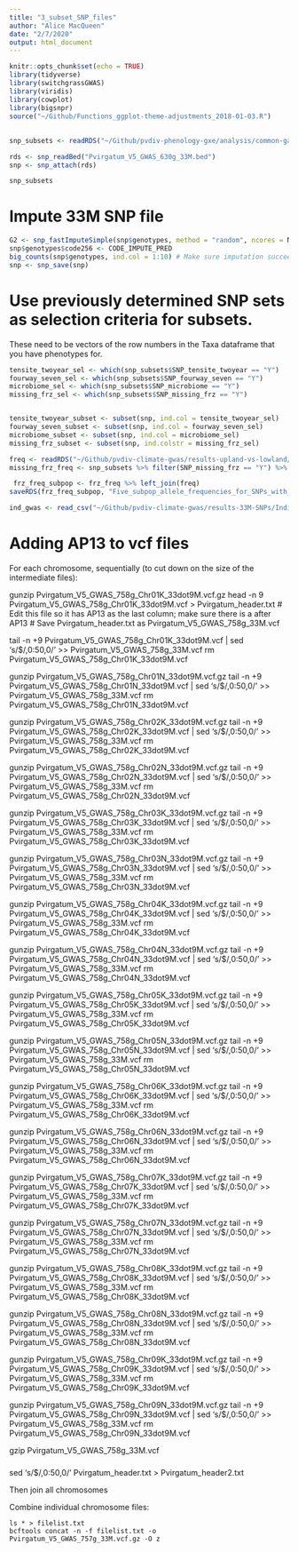 ```yaml
---
title: "3_subset_SNP_files"
author: "Alice MacQueen"
date: "2/7/2020"
output: html_document
---
```


```r
knitr::opts_chunk$set(echo = TRUE)
library(tidyverse)
library(switchgrassGWAS)
library(viridis)
library(cowplot)
library(bigsnpr)
source("~/Github/Functions_ggplot-theme-adjustments_2018-01-03.R")
```

## 

```r
snp_subsets <- readRDS("~/Github/pvdiv-phenology-gxe/analysis/common-garden-allele-balancing/SNP_subsets_33M_markers.rds")

rds <- snp_readBed("Pvirgatum_V5_GWAS_630g_33M.bed")
snp <- snp_attach(rds)
```

```r
snp_subsets
```

# Impute 33M SNP file

```r


G2 <- snp_fastImputeSimple(snp$genotypes, method = "random", ncores = NCORES)
snp$genotypes$code256 <- CODE_IMPUTE_PRED
big_counts(snp$genotypes, ind.col = 1:10) # Make sure imputation succeeded
snp <- snp_save(snp)

```



# Use previously determined SNP sets as selection criteria for subsets. 

These need to be vectors of the row numbers in the Taxa dataframe that you have phenotypes for.

```r
tensite_twoyear_sel <- which(snp_subsets$SNP_tensite_twoyear == "Y")
fourway_seven_sel <- which(snp_subsets$SNP_fourway_seven == "Y")
microbiome_sel <- which(snp_subsets$SNP_microbiome == "Y")
missing_frz_sel <- which(snp_subsets$SNP_missing_frz == "Y")


tensite_twoyear_subset <- subset(snp, ind.col = tensite_twoyear_sel)
fourway_seven_subset <- subset(snp, ind.col = fourway_seven_sel)
microbiome_subset <- subset(snp, ind.col = microbiome_sel)
missing_frz_subset <- subset(snp, ind.colstr = missing_frz_sel)

```

```r
freq <- readRDS("~/Github/pvdiv-climate-gwas/results-upland-vs-lowland/2DSFS/Alleles_five_populations_subpops0.95.rds")
missing_frz_freq <- snp_subsets %>% filter(SNP_missing_frz == "Y") %>% left_join(freq, by = c("CHR", "POS"))

 frz_freq_subpop <- frz_freq %>% left_join(freq)
saveRDS(frz_freq_subpop, "Five_subpop_allele_frequencies_for_SNPs_with_1percent_tail_frequency_change_freezing_sites.rds")

```



```r
ind_gwas <- read_csv("~/Github/pvdiv-climate-gwas/results-33M-SNPs/Individuals_needed_for_climate_and_phenotype_GWAS.csv")
```


# Adding AP13 to vcf files

For each chromosome, sequentially (to cut down on the size of the intermediate files):

gunzip Pvirgatum_V5_GWAS_758g_Chr01K_33dot9M.vcf.gz
head -n 9 Pvirgatum_V5_GWAS_758g_Chr01K_33dot9M.vcf > Pvirgatum_header.txt
# Edit this file so it has AP13 as the last column; make sure there is a \n after AP13
# Save Pvirgatum_header.txt as Pvirgatum_V5_GWAS_758g_33M.vcf

tail -n +9 Pvirgatum_V5_GWAS_758g_Chr01K_33dot9M.vcf | sed 's/$/\t0,0:50,0/' >> Pvirgatum_V5_GWAS_758g_33M.vcf
rm Pvirgatum_V5_GWAS_758g_Chr01K_33dot9M.vcf

gunzip Pvirgatum_V5_GWAS_758g_Chr01N_33dot9M.vcf.gz
tail -n +9 Pvirgatum_V5_GWAS_758g_Chr01N_33dot9M.vcf | sed 's/$/\t0,0:50,0/' >> Pvirgatum_V5_GWAS_758g_33M.vcf
rm Pvirgatum_V5_GWAS_758g_Chr01N_33dot9M.vcf

gunzip Pvirgatum_V5_GWAS_758g_Chr02K_33dot9M.vcf.gz
tail -n +9 Pvirgatum_V5_GWAS_758g_Chr02K_33dot9M.vcf | sed 's/$/\t0,0:50,0/' >> Pvirgatum_V5_GWAS_758g_33M.vcf
rm Pvirgatum_V5_GWAS_758g_Chr02K_33dot9M.vcf

gunzip Pvirgatum_V5_GWAS_758g_Chr02N_33dot9M.vcf.gz
tail -n +9 Pvirgatum_V5_GWAS_758g_Chr02N_33dot9M.vcf | sed 's/$/\t0,0:50,0/' >> Pvirgatum_V5_GWAS_758g_33M.vcf
rm Pvirgatum_V5_GWAS_758g_Chr02N_33dot9M.vcf

gunzip Pvirgatum_V5_GWAS_758g_Chr03K_33dot9M.vcf.gz
tail -n +9 Pvirgatum_V5_GWAS_758g_Chr03K_33dot9M.vcf | sed 's/$/\t0,0:50,0/' >> Pvirgatum_V5_GWAS_758g_33M.vcf
rm Pvirgatum_V5_GWAS_758g_Chr03K_33dot9M.vcf

gunzip Pvirgatum_V5_GWAS_758g_Chr03N_33dot9M.vcf.gz
tail -n +9 Pvirgatum_V5_GWAS_758g_Chr03N_33dot9M.vcf | sed 's/$/\t0,0:50,0/' >> Pvirgatum_V5_GWAS_758g_33M.vcf
rm Pvirgatum_V5_GWAS_758g_Chr03N_33dot9M.vcf

gunzip Pvirgatum_V5_GWAS_758g_Chr04K_33dot9M.vcf.gz
tail -n +9 Pvirgatum_V5_GWAS_758g_Chr04K_33dot9M.vcf | sed 's/$/\t0,0:50,0/' >> Pvirgatum_V5_GWAS_758g_33M.vcf
rm Pvirgatum_V5_GWAS_758g_Chr04K_33dot9M.vcf

gunzip Pvirgatum_V5_GWAS_758g_Chr04N_33dot9M.vcf.gz
tail -n +9 Pvirgatum_V5_GWAS_758g_Chr04N_33dot9M.vcf | sed 's/$/\t0,0:50,0/' >> Pvirgatum_V5_GWAS_758g_33M.vcf
rm Pvirgatum_V5_GWAS_758g_Chr04N_33dot9M.vcf

gunzip Pvirgatum_V5_GWAS_758g_Chr05K_33dot9M.vcf.gz
tail -n +9 Pvirgatum_V5_GWAS_758g_Chr05K_33dot9M.vcf | sed 's/$/\t0,0:50,0/' >> Pvirgatum_V5_GWAS_758g_33M.vcf
rm Pvirgatum_V5_GWAS_758g_Chr05K_33dot9M.vcf

gunzip Pvirgatum_V5_GWAS_758g_Chr05N_33dot9M.vcf.gz
tail -n +9 Pvirgatum_V5_GWAS_758g_Chr05N_33dot9M.vcf | sed 's/$/\t0,0:50,0/' >> Pvirgatum_V5_GWAS_758g_33M.vcf
rm Pvirgatum_V5_GWAS_758g_Chr05N_33dot9M.vcf

gunzip Pvirgatum_V5_GWAS_758g_Chr06K_33dot9M.vcf.gz
tail -n +9 Pvirgatum_V5_GWAS_758g_Chr06K_33dot9M.vcf | sed 's/$/\t0,0:50,0/' >> Pvirgatum_V5_GWAS_758g_33M.vcf
rm Pvirgatum_V5_GWAS_758g_Chr06K_33dot9M.vcf

gunzip Pvirgatum_V5_GWAS_758g_Chr06N_33dot9M.vcf.gz
tail -n +9 Pvirgatum_V5_GWAS_758g_Chr06N_33dot9M.vcf | sed 's/$/\t0,0:50,0/' >> Pvirgatum_V5_GWAS_758g_33M.vcf
rm Pvirgatum_V5_GWAS_758g_Chr06N_33dot9M.vcf

gunzip Pvirgatum_V5_GWAS_758g_Chr07K_33dot9M.vcf.gz
tail -n +9 Pvirgatum_V5_GWAS_758g_Chr07K_33dot9M.vcf | sed 's/$/\t0,0:50,0/' >> Pvirgatum_V5_GWAS_758g_33M.vcf
rm Pvirgatum_V5_GWAS_758g_Chr07K_33dot9M.vcf

gunzip Pvirgatum_V5_GWAS_758g_Chr07N_33dot9M.vcf.gz
tail -n +9 Pvirgatum_V5_GWAS_758g_Chr07N_33dot9M.vcf | sed 's/$/\t0,0:50,0/' >> Pvirgatum_V5_GWAS_758g_33M.vcf
rm Pvirgatum_V5_GWAS_758g_Chr07N_33dot9M.vcf

gunzip Pvirgatum_V5_GWAS_758g_Chr08K_33dot9M.vcf.gz
tail -n +9 Pvirgatum_V5_GWAS_758g_Chr08K_33dot9M.vcf | sed 's/$/\t0,0:50,0/' >> Pvirgatum_V5_GWAS_758g_33M.vcf
rm Pvirgatum_V5_GWAS_758g_Chr08K_33dot9M.vcf

gunzip Pvirgatum_V5_GWAS_758g_Chr08N_33dot9M.vcf.gz
tail -n +9 Pvirgatum_V5_GWAS_758g_Chr08N_33dot9M.vcf | sed 's/$/\t0,0:50,0/' >> Pvirgatum_V5_GWAS_758g_33M.vcf
rm Pvirgatum_V5_GWAS_758g_Chr08N_33dot9M.vcf

gunzip Pvirgatum_V5_GWAS_758g_Chr09K_33dot9M.vcf.gz
tail -n +9 Pvirgatum_V5_GWAS_758g_Chr09K_33dot9M.vcf | sed 's/$/\t0,0:50,0/' >> Pvirgatum_V5_GWAS_758g_33M.vcf
rm Pvirgatum_V5_GWAS_758g_Chr09K_33dot9M.vcf

gunzip Pvirgatum_V5_GWAS_758g_Chr09N_33dot9M.vcf.gz
tail -n +9 Pvirgatum_V5_GWAS_758g_Chr09N_33dot9M.vcf | sed 's/$/\t0,0:50,0/' >> Pvirgatum_V5_GWAS_758g_33M.vcf
rm Pvirgatum_V5_GWAS_758g_Chr09N_33dot9M.vcf

gzip Pvirgatum_V5_GWAS_758g_33M.vcf


###

sed 's/$/\t0,0:50,0/' Pvirgatum_header.txt > Pvirgatum_header2.txt

Then join all chromosomes

Combine individual chromosome files:  
			
  	ls * > filelist.txt
    bcftools concat -n -f filelist.txt -o Pvirgatum_V5_GWAS_757g_33M.vcf.gz -O z
